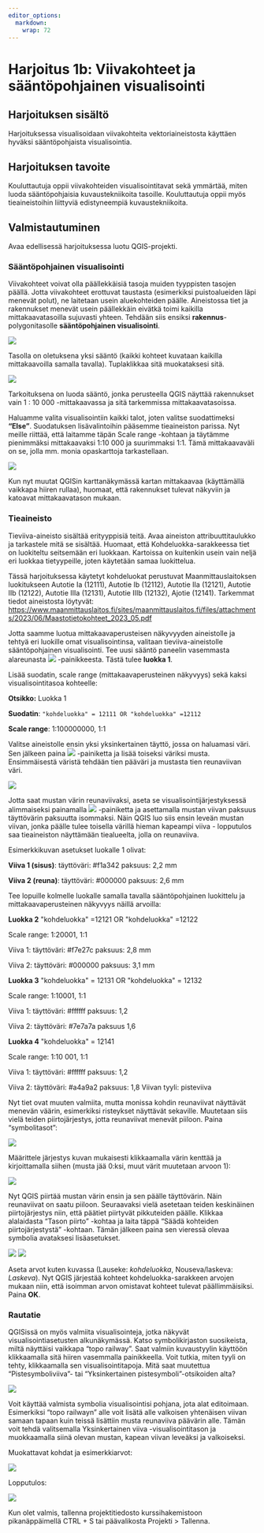 ```yaml
---
editor_options: 
  markdown: 
    wrap: 72
---
```


# Harjoitus 1b: Viivakohteet ja sääntöpohjainen visualisointi

## Harjoituksen sisältö

Harjoituksessa visualisoidaan viivakohteita vektoriaineistosta
käyttäen hyväksi sääntöpohjaista visualisointia.

## Harjoituksen tavoite

Kouluttautuja oppii viivakohteiden visualisointitavat sekä
ymmärtää, miten luoda sääntöpohjaisia kuvaustekniikoita
tasoille. Kouluttautuja oppii myös tieaineistoihin liittyviä
edistyneempiä kuvaustekniikoita.

## Valmistautuminen

Avaa edellisessä harjoituksessa luotu QGIS-projekti.

### Sääntöpohjainen visualisointi

Viivakohteet voivat olla päällekkäisiä tasoja muiden tyyppisten tasojen
päällä. Jotta viivakohteet erottuvat taustasta (esimerkiksi puistoalueiden
läpi menevät polut), ne laitetaan usein aluekohteiden päälle. 
Aineistossa tiet ja rakennukset menevät usein päällekkäin eivätkä toimi 
kaikilla mittakaavatasoilla sujuvasti yhteen. Tehdään siis ensiksi 
**rakennus**-polygonitasolle **sääntöpohjainen visualisointi**.

![](img/harjoitus1/img6.png)

Tasolla on oletuksena yksi sääntö (kaikki kohteet kuvataan kaikilla
mittakaavoilla samalla tavalla). Tuplaklikkaa sitä muokataksesi sitä.

![](img/harjoitus1/img7.png)

Tarkoituksena on luoda sääntö, jonka perusteella QGIS näyttää
rakennukset vain 1 : 10 000 -mittakaavassa ja sitä tarkemmissa
mittakaavatasoissa.

Haluamme valita visualisointiin kaikki talot, joten
valitse suodattimeksi **"Else"**. Suodatuksen lisävalintoihin pääsemme
tieaineiston parissa. Nyt meille riittää, että laitamme täpän Scale
range -kohtaan ja täytämme pienimmäksi mittakaavaksi 1:10 000 ja
suurimmaksi 1:1. Tämä mittakaavaväli on se, jolla mm. monia opaskarttoja
tarkastellaan.

![](img/harjoitus1/img8.png)

Kun nyt muutat QGISin karttanäkymässä kartan mittakaavaa (käyttämällä vaikkapa
hiiren rullaa), huomaat, että rakennukset tulevat näkyviin ja katoavat
mittakaavatason mukaan.

### Tieaineisto

Tieviiva-aineisto sisältää erityyppisiä teitä. Avaa aineiston
attribuuttitaulukko ja tarkastele mitä se sisältää. Huomaat, että
Kohdeluokka-sarakkeessa tiet on luokiteltu seitsemään eri luokkaan.
Kartoissa on kuitenkin usein vain neljä eri luokkaa tietyypeille, joten
käytetään samaa luokittelua.

::: hint-box
Tässä harjoituksessa käytetyt kohdeluokat perustuvat
Maanmittauslaitoksen luokitukseen Autotie Ia (12111), Autotie Ib
(12112), Autotie IIa (12121), Autotie IIb (12122), Autotie IIIa (12131),
Autotie IIIb (12132), Ajotie (12141). Tarkemmat tiedot aineistosta
löytyvät:
<https://www.maanmittauslaitos.fi/sites/maanmittauslaitos.fi/files/attachments/2023/06/Maastotietokohteet_2023_05.pdf>
:::

Jotta saamme luotua mittakaavaperusteisen näkyvyyden aineistolle ja
tehtyä eri luokille omat visualisointinsa, valitaan tieviiva-aineistolle
sääntöpohjainen visualisointi. Tee uusi sääntö paneelin vasemmasta
alareunasta ![](img/harjoitus1/img9.png) -painikkeesta. Tästä tulee
**luokka 1**.

Lisää suodatin, scale range (mittakaavaperusteinen näkyvyys) sekä 
kaksi visualisointitasoa kohteelle:

**Otsikko:** Luokka 1

**Suodatin**: `"kohdeluokka" = 12111 OR "kohdeluokka" =12112`

**Scale range**: 1:100000000, 1:1

Valitse aineistolle ensin yksi yksinkertainen täyttö, jossa on haluamasi
väri. Sen jälkeen paina ![](img/harjoitus1/img9.png) -painiketta ja
lisää toiseksi väriksi musta. Ensimmäisestä väristä tehdään tien pääväri
ja mustasta tien reunaviivan väri.

![](img/harjoitus1/img10.png)

Jotta saat mustan värin reunaviivaksi, aseta se visualisointijärjestyksessä 
alimmaiseksi painamalla ![](img/harjoitus1/img11.png) -painiketta ja 
asettamalla mustan viivan paksuus täyttövärin paksuutta isommaksi. Näin
QGIS luo siis ensin leveän mustan viivan, jonka päälle tulee toisella
värillä hieman kapeampi viiva - lopputulos saa tieaineiston näyttämään
tiealueelta, jolla on reunaviiva.

::: hint-box
Esimerkkikuvan asetukset luokalle 1 olivat:

**Viiva 1 (sisus)**: täyttöväri: #f1a342 paksuus: 2,2 mm

**Viiva 2 (reuna)**: täyttöväri: #000000 paksuus: 2,6 mm
:::

Tee lopuille kolmelle luokalle samalla tavalla sääntöpohjainen
luokittelu ja mittakaavaperusteinen näkyvyys näillä arvoilla:

::: hint-box
**Luokka 2** \"kohdeluokka\" =12121 OR \"kohdeluokka\" =12122

Scale range: 1:20001, 1:1

Viiva 1: täyttöväri: #f7e27c paksuus: 2,8 mm

Viiva 2: täyttöväri: #000000 paksuus: 3,1 mm

**Luokka 3** \"kohdeluokka\" = 12131 OR \"kohdeluokka\" = 12132

Scale range: 1:10001, 1:1

Viiva 1: täyttöväri: #ffffff paksuus: 1,2

Viiva 2: täyttöväri: #7e7a7a paksuus 1,6

**Luokka 4** \"kohdeluokka\" = 12141

Scale range: 1:10 001, 1:1

Viiva 1: täyttöväri: #ffffff paksuus: 1,2

Viiva 2: täyttöväri: #a4a9a2 paksuus: 1,8 Viivan tyyli: pisteviiva
:::

Nyt tiet ovat muuten valmiita, mutta monissa kohdin reunaviivat
näyttävät menevän väärin, esimerkiksi risteykset näyttävät
sekaville. Muutetaan siis vielä teiden piirtojärjestys,
jotta reunaviivat menevät piiloon. Paina "symbolitasot":

![](img/harjoitus1/img12.png)

Määrittele järjestys kuvan mukaisesti klikkaamalla värin kenttää ja
kirjoittamalla siihen (musta jää 0:ksi, muut värit muutetaan arvoon 1):

![](img/harjoitus1/img13.png)

Nyt QGIS piirtää mustan värin ensin ja sen päälle täyttövärin. Näin
reunaviivat on saatu piiloon. Seuraavaksi vielä asetetaan teiden
keskinäinen piirtojärjestys niin, että päätiet piirtyvät pikkuteiden
päälle. Klikkaa alalaidasta "Tason piirto" -kohtaa ja laita täppä "Säädä
kohteiden piirtojärjestystä" -kohtaan. Tämän jälkeen paina sen vieressä
olevaa symbolia avataksesi lisäasetukset.

![](img/harjoitus1/img14.png) ![](img/harjoitus1/img15.png)

Aseta arvot kuten kuvassa (Lauseke: *kohdeluokka*, Nouseva/laskeva:
*Laskeva*). Nyt QGIS järjestää kohteet kohdeluokka-sarakkeen arvojen
mukaan niin, että isoimman arvon omistavat kohteet tulevat
päällimmäisiksi. Paina **OK**.

### Rautatie

QGISissä on myös valmiita visualisointeja, jotka näkyvät
visualisointiasetusten alkunäkymässä. Katso symbolikirjaston
suosikeista, miltä näyttäisi vaikkapa "topo railway". Saat 
valmiin kuvaustyylin käyttöön klikkaamalla sitä hiiren vasemmalla
painikkeella. Voit tutkia, miten tyyli on tehty, klikkaamalla sen
visualisointitapoja. Mitä saat muutettua "Pistesymboliviiva"- tai
"Yksinkertainen pistesymboli"-otsikoiden alta?

![](img/harjoitus1/img16.png)

Voit käyttää valmista symbolia visualisointisi pohjana, jota
alat editoimaan. Esimerkiksi "topo railwayn" alle voit lisätä alle
valkoisen yhtenäisen viivan samaan tapaan kuin teissä lisättiin
musta reunaviiva päävärin alle. Tämän voit tehdä valitsemalla
Yksinkertainen viiva -visualisointitason ja muokkaamalla siinä
olevan mustan, kapean viivan leveäksi ja valkoiseksi.

Muokattavat kohdat ja esimerkkiarvot:

![](img/harjoitus1/viiva.png)

Lopputulos:

![](img/harjoitus1/img17.png)

Kun olet valmis, tallenna projektitiedosto kurssihakemistoon pikanäppäimellä CTRL + S tai päävalikosta Projekti > Tallenna.
